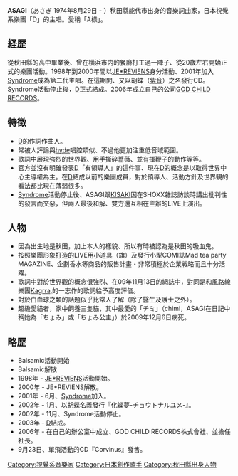 '''ASAGI'''（あさぎ 1974年8月29日 - ）秋田縣能代市出身的音樂詞曲家，日本視覺系樂團「D」的主唱。愛稱「A様」。

==経歴==
從秋田縣的高中畢業後、曾在横浜市内的餐廳打工過一陣子、從20歲左右開始正式的樂團活動。1998年到2000年間以[[JE*REVIENS|JE*REVIENS]]身分活動、2001年加入[[Syndrome|Syndrome]]成為第二代主唱。在這期間、又以胡蝶（[[紫音|紫音]]）之名發行CD。Syndrome活動停止後，[[D_(乐队)|D]]正式結成。2006年成立自己的公司[[GOD_CHILD_RECORDS|GOD CHILD RECORDS]]。

==特徴==
*[[D_(乐队)|D]]的作詞作曲人。
*常被人評論與[[hyde|hyde]]唱腔類似、不過他更加注重低音域範圍。
*歌詞中展現強烈的世界觀、用手撕碎薔薇、並有揮鞭子的動作等等。
*官方並沒有明確發表[[D_(乐队)|D]]「有領導人」的這件事、現在[[D_(乐队)|D]]的概念是以取得世界中心主導權為主。在[[D_(乐队)|D]]結成以前的樂團成員，對於領導人、活動方針及世界観的看法都比現在薄弱很多。
*[[Syndrome|Syndrome]]活動停止後、ASAGI跟[[KISAKI|KISAKI]]因在SHOXX雜誌訪談時講出批判性的發言而交惡，但兩人最後和解、雙方還互相在主辦的LIVE上演出。

==人物==
*因為出生地是秋田，加上本人的樣貌、所以有時被認為是秋田的吸血鬼。
*按照樂團形象打造的LIVE用小道具（旗）及發行小型COMI誌Mad tea party MAGAZINE、企劃香水等商品的販售計畫・非常積極於企業戦略而且十分活躍。
*歌詞中對於世界觀的概念很強烈、在09年11月13日的網誌中，對同是和風路線樂團[[Kagrra,|Kagrra,]]的一志作的歌詞給予高度評価。
*對於白血球之類的話題似乎比常人了解（除了醫生及護士之外）。
*超級愛貓者，家中飼養三隻貓，其中最愛的「チミ」（chimi，ASAGI在日記中稱她為「ちょみ」或「ちょみ公主」）於2009年12月6日病死。

==略歴==
*Balsamic活動開始
*Balsamic解散
*1998年 - [[JE*REVIENS|JE*REVIENS]]活動開始。
*2000年 - JE*REVIENS解散。
*2001年 - 6月、[[Syndrome|Syndrome]]加入。
*2002年 - 1月、以胡蝶名義發行『化蝶夢-チョウトナルユメ-』。
*2002年 - 11月、Syndrome活動停止。
*2003年 - [[D_(乐队)|D]]結成。
*2006年 - 在自己的辦公室中成立、GOD CHILD RECORDS株式會社、並擔任社長。
*9月23日、單飛活動的CD『Corvinus』發售。

{{DEFAULTSORT:ASAGI}}

[[Category:視覺系音樂家|Category:視覺系音樂家]]
[[Category:日本創作歌手|Category:日本創作歌手]]
[[Category:秋田縣出身人物|Category:秋田縣出身人物]]